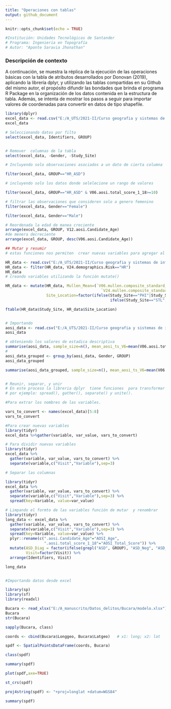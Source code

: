 ```yaml
---
title: "Operaciones con tablas"
output: github_document
---
```


```r
knitr::opts_chunk$set(echo = TRUE)
```

```r
#Institución: Unidades Tecnológicas de Santander
# Programa: Ingenieria en Topografía
# Autor: "Aponte Saravia Jhonathan"
```
### Descripción de contexto
A continuación, se muestra la réplica de la ejecución de las operaciones básicas con la tabla de atributos desarrollados por Donovan (2019), aplicando la librería dplyr, y utilizando las tablas compartidas en su Github del mismo autor, el propósito difundir las bondades que brinda el programa R Package en la organización de los datos contenida en la estructura de tabla. Además, se intenta de mostrar los pasos a seguir para importar valores de coordenadas para convertir en datos de tipo shapefile.  

```r
library(dplyr)
excel_data <- read.csv("E:/A_UTS/2021-II/Curso geografia y sistemas de informacion geografica II/Modulo 3 Fundamentos de infraestructura de datos espaciales/Taller/data/AOSI_small.csv", na.strings=c(".", " "))
excel_data

# Seleccionando datos por filto 
select(excel_data, Identifiers, GROUP)


# Remover  columnas de la tabla
select(excel_data, -Gender, -Study_Site)

# Incluyendo solo observaciones asociados a un dato de cierta columna 

filter(excel_data, GROUP=="HR_ASD")

# incluyendo solo los datos donde selelecione un rango de valores 

filter(excel_data, GROUP=="HR_ASD" & V06.aosi.total_score_1_18>=10)

# filtrar las observaciones que consideren solo a genero femenino
filter(excel_data, Gender=="Female") 

filter(excel_data, Gender=="Male") 

# Reordenada la edad de manea creciente
arrange(excel_data, GROUP, V12.aosi.Candidate_Age) 
#de menera decreciente 
arrange(excel_data, GROUP, desc(V06.aosi.Candidate_Age)) 

## Mutar y resumir 
# estas funciones nos permiten  crear nuevas variables para agregar al conjunto de los datos

HR_data <- read.csv("E:/A_UTS/2021-II/Curso geografia y sistemas de informacion geografica II/Modulo 3 Fundamentos de infraestructura de datos espaciales/Taller/data//Cross-sec_full.csv", na.strings=c(".", " ")) 
HR_data <- filter(HR_data, V24.demographics.Risk=="HR")
HR_data
# creando variables utilizando la función mutate()

HR_data <- mutate(HR_data, Mullen_Mean=(`V06.mullen.composite_standard_score`+`V12.mullen.composite_standard_score`+
                                          `V24.mullen.composite_standard_score`+`V36.mullen.composite_standard_score`)/4,
                  Site_Location=factor(ifelse(Study_Site=="PHI"|Study_Site=="UNC","East_Coast",
                                              ifelse(Study_Site=="STL","Midwest","West_Coast"))))

ftable(HR_data$Study_Site, HR_data$Site_Location)


# Importando 
aosi_data <- read.csv("E:/A_UTS/2021-II/Curso geografia y sistemas de informacion geografica II/Modulo 3 Fundamentos de infraestructura de datos espaciales/Taller/data/cross-sec_aosi.csv", na.strings=c(".", " "))
aosi_data

# obteniendo los valores de estadica descriptiva 
summarise(aosi_data, sample_size=n(), mean_aosi_ts_V6=mean(V06.aosi.total_score_1_18), mean_aosi_ts_V12=mean(V12.aosi.total_score_1_18))
#
aosi_data_grouped <- group_by(aosi_data, Gender, GROUP)
aosi_data_grouped

summarise(aosi_data_grouped, sample_size=n(), mean_aosi_ts_V6=mean(V06.aosi.total_score_1_18), mean_aosi_ts_V12=mean(V12.aosi.total_score_1_18))


# Reunir, separar, y unir
# En este proceso la libreria dplyr  tiene funciones  para transformar las dimenciones de los datos 
# por ejemplo: spread(), gather(), separate() y unite(). 

#Para extrar los nombres de las variables.

vars_to_convert <- names(excel_data)[5:8]
vars_to_convert

#Para crear nuevas variables 
library(tidyr)
excel_data %>%gather(variable, var_value, vars_to_convert)

# Para dividir nuevas variables
library(tidyr)
excel_data %>%
  gather(variable, var_value, vars_to_convert) %>%
  separate(variable,c("Visit","Variable"),sep=3)

# Separar las columnas 

library(tidyr)
excel_data %>%
  gather(variable, var_value, vars_to_convert) %>%
  separate(variable,c("Visit","Variable"),sep=3) %>% 
  spread(key=Variable, value=var_value)

# Limpando el formto de las variables función de mutar  y renombrar 
library(tidyr)
long_data <- excel_data %>%
  gather(variable, var_value, vars_to_convert) %>%
  separate(variable,c("Visit","Variable"),sep=3) %>% 
  spread(key=Variable, value=var_value) %>%
  plyr::rename(c(".aosi.Candidate_Age"="AOSI_Age",
                 ".aosi.total_score_1_18"="AOSI_Total_Score")) %>%
  mutate(ASD_Diag = factor(ifelse(grepl("ASD", GROUP), "ASD_Neg", "ASD_Pos")),
         Visit=factor(Visit)) %>%
  arrange(Identifiers, Visit)

long_data


#Importando datos desde excel 

library(sp)
library(sf)
library(readxl)

Bucara <- read_xlsx("E:/A_manuscrito/Datos_delitos/Bucara/modelo.xlsx")
Bucara
str(Bucara)

sapply(Bucara, class)  

coords <- cbind(Bucara$Longgeo, Bucara$Latgeo)   # x1: long; x2: lat

spdf <- SpatialPointsDataFrame(coords, Bucara)

class(spdf)

summary(spdf)

plot(spdf,axe=TRUE)

st_crs(spdf)

proj4string(spdf) <- "+proj=longlat +datum=WGS84"

summary(spdf)







```

